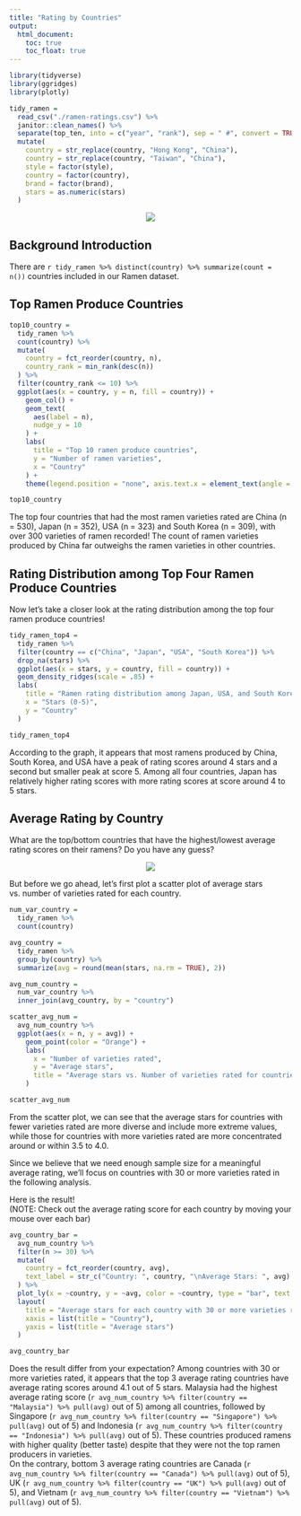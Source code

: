 ```yaml
---
title: "Rating by Countries"
output: 
  html_document:
    toc: true
    toc_float: true
---
```


```r
library(tidyverse)
library(ggridges)
library(plotly)
```

```r
tidy_ramen = 
  read_csv("./ramen-ratings.csv") %>% 
  janitor::clean_names() %>% 
  separate(top_ten, into = c("year", "rank"), sep = " #", convert = TRUE) %>% 
  mutate(
    country = str_replace(country, "Hong Kong", "China"),
    country = str_replace(country, "Taiwan", "China"),
    style = factor(style),
    country = factor(country),
    brand = factor(brand),
    stars = as.numeric(stars)
  )
```

<center><img src="pictures/ramen_world.jpg"></center>  

## Background Introduction 
There are `r tidy_ramen %>% distinct(country) %>% summarize(count = n())` countries included in our Ramen dataset. 


## Top Ramen Produce Countries
```r
top10_country = 
  tidy_ramen %>%
  count(country) %>%
  mutate(
    country = fct_reorder(country, n),
    country_rank = min_rank(desc(n))
  ) %>%
  filter(country_rank <= 10) %>% 
  ggplot(aes(x = country, y = n, fill = country)) +
    geom_col() +
    geom_text(
      aes(label = n),
      nudge_y = 10
    ) +
    labs(
      title = "Top 10 ramen produce countries",
      y = "Number of ramen varieties",
      x = "Country"
    ) +
    theme(legend.position = "none", axis.text.x = element_text(angle = 30))

top10_country
```

The top four countries that had the most ramen varieties rated are China (n = 530), Japan (n = 352), USA (n = 323) and South Korea (n = 309), with over 300 varieties of ramen recorded! The count of ramen varieties produced by China far outweighs the ramen varieties in other countries.

## Rating Distribution among Top Four Ramen Produce Countries
Now let's take a closer look at the rating distribution among the top four ramen produce countries!
```r
tidy_ramen_top4 = 
  tidy_ramen %>%
  filter(country == c("China", "Japan", "USA", "South Korea")) %>%
  drop_na(stars) %>%
  ggplot(aes(x = stars, y = country, fill = country)) + 
  geom_density_ridges(scale = .85) +
  labs(
    title = "Ramen rating distribution among Japan, USA, and South Korea",
    x = "Stars (0-5)",
    y = "Country"
  )

tidy_ramen_top4
```

According to the graph, it appears that most ramens produced by China, South Korea, and USA have a peak of rating scores around 4 stars and a second but smaller peak at score 5. Among all four countries, Japan has relatively higher rating scores with more rating scores at score around 4 to 5 stars.  

## Average Rating by Country
What are the top/bottom countries that have the highest/lowest average rating scores on their ramens? Do you have any guess?

<center><img src="pictures/question.jpg"></center>

But before we go ahead, let's first plot a scatter plot of average stars vs. number of varieties rated for each country.

```r
num_var_country = 
  tidy_ramen %>% 
  count(country)

avg_country = 
  tidy_ramen %>% 
  group_by(country) %>% 
  summarize(avg = round(mean(stars, na.rm = TRUE), 2))

avg_num_country = 
  num_var_country %>% 
  inner_join(avg_country, by = "country")

scatter_avg_num = 
  avg_num_country %>% 
  ggplot(aes(x = n, y = avg)) +
    geom_point(color = "Orange") +
    labs(
      x = "Number of varieties rated",
      y = "Average stars",
      title = "Average stars vs. Number of varieties rated for countries"
    )

scatter_avg_num
```

From the scatter plot, we can see that the average stars for countries with fewer varieties rated are more diverse and include more extreme values, while those for countries with more varieties rated are more concentrated around or within 3.5 to 4.0.  

Since we believe that we need enough sample size for a meaningful average rating, we'll focus on countries with 30 or more varieties rated in the following analysis.  

Here is the result!  
(NOTE: Check out the average rating score for each country by moving your mouse over each bar)
```r
avg_country_bar = 
  avg_num_country %>%
  filter(n >= 30) %>% 
  mutate(
    country = fct_reorder(country, avg),
    text_label = str_c("Country: ", country, "\nAverage Stars: ", avg)
  ) %>%
  plot_ly(x = ~country, y = ~avg, color = ~country, type = "bar", text = ~text_label) %>% 
  layout(
    title = "Average stars for each country with 30 or more varieties rated",
    xaxis = list(title = "Country"),
    yaxis = list(title = "Average stars")
  )

avg_country_bar
```

Does the result differ from your expectation? Among countries with 30 or more varieties rated, it appears that the top 3 average rating countries have average rating scores around 4.1 out of 5 stars. Malaysia had the highest average rating score (`r avg_num_country %>% filter(country == "Malaysia") %>% pull(avg)` out of 5) among all countries, followed by Singapore (`r avg_num_country %>% filter(country == "Singapore") %>% pull(avg)` out of 5) and Indonesia (`r avg_num_country %>% filter(country == "Indonesia") %>% pull(avg)` out of 5). These countries produced ramens with higher quality (better taste) despite that they were not the top ramen producers in varieties.  
On the contrary, bottom 3 average rating countries are Canada (`r avg_num_country %>% filter(country == "Canada") %>% pull(avg)` out of 5), UK (`r avg_num_country %>% filter(country == "UK") %>% pull(avg)` out of 5), and Vietnam (`r avg_num_country %>% filter(country == "Vietnam") %>% pull(avg)` out of 5).
